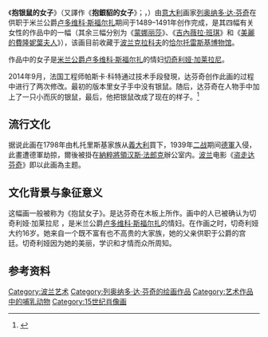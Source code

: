 {{expand|time=2014-10-02T17:37:00+00:00}}
{{Infobox Painting
| image_file=Lady with an Ermine - Leonardo da Vinci - Google Art Project.jpg
| title=抱银鼠的女子
| artist=[[列奥纳多·达·芬奇|列奥纳多·达·芬奇]]
| year = 1489–1491年
| type=板面[[油画|油画]]
| height=54
| width=39
| height_inch=21
| width_inch=15
| city=[[克拉科夫|克拉科夫]] 
| museum=[[恰尔托雷斯基博物馆|恰尔托雷斯基博物馆]]}}
《'''抱银鼠的女子'''》（又譯作《'''抱銀貂的女子'''》；{{lang-it|'''Dama con l'ermellino'''}}，{{lang-en|'''Lady with an Ermine'''}}）由[[意大利|意大利]]画家[[列奥纳多·达·芬奇|列奥纳多·达·芬奇]]在供职于米兰公爵[[卢多维科·斯福尔扎|卢多维科·斯福尔扎]]期间于1489–1491年创作完成，是其四幅有关女性的作品中的一幅（其余三幅分别为《[[蒙娜丽莎|蒙娜丽莎]]》、《[[吉內薇拉·班琪|吉內薇拉·班琪]]》和《[[美麗的費隆妮葉夫人|美麗的費隆妮葉夫人]]》），该画目前收藏于[[波兰|波兰]][[克拉科夫|克拉科夫]]的[[恰尔托雷斯基博物馆|恰尔托雷斯基博物馆]]。

作品中的女子是[[米兰公爵|米兰公爵]][[卢多维科·斯福尔扎|卢多维科·斯福尔扎]]的情妇[[切奇利娅·加莱拉尼|切奇利娅·加莱拉尼]]。

2014年9月，法国工程师帕斯卡·科特通过技术手段發現，达芬奇创作此画的过程中进行了两次修改。最初的版本里女子手中没有银鼠。随后，达芬奇在人物手中加上了一只小而灰的银鼠，最后，他把银鼠改成了现在的样子。<ref>{{cite news|title=达·芬奇名作《抱银鼠的女子》或存三个不同版本|url=http://www.sc.xinhuanet.com/content/2014-10/02/c_1112704798.htm|accessdate=2014-10-02|newspaper=新京报|date=2014-10-02|deadurl=yes|archiveurl=https://web.archive.org/web/20141006082905/http://www.sc.xinhuanet.com/content/2014-10/02/c_1112704798.htm|archivedate=2014-10-06}}</ref>

==流行文化==
据说此画在1798年由札托里斯基家族从[[義大利|義大利]]買下，1939年[[二战|二战]]期间[[德軍|德軍]]入侵，此畫遭德軍劫掠，爾後被掛在[[納粹|納粹]][[將領|將領]][[汉斯·法郎克|汉斯·法郎克]]辦公室内。[[波兰|波兰]]电影《[[盗走达芬奇|盗走达芬奇]]》即以此画為主题。

==文化背景与象征意义==
这幅画一般被称为《抱鼠女子》。是达芬奇在木板上所作。画中的人已被确认为切奇利娅·加莱拉尼 ，是米兰公爵[[卢多维科·斯福尔扎|卢多维科·斯福尔扎]]的情妇。在作画之时，切奇利娅大约16岁。她来自一个既不富有也不高贵的大家族，她的父亲供职于公爵的宫廷。切奇利娅因为她的美丽，学识和才情而众所周知。

== 参考资料 ==
{{reflist}}

{{Authority control}}
{{Paint-stub}}
{{列奥纳多·达·芬奇|state = expanded}}

[[Category:波兰艺术|Category:波兰艺术]]
[[Category:列奥纳多·达·芬奇的绘画作品|Category:列奥纳多·达·芬奇的绘画作品]]
[[Category:艺术作品中的哺乳动物|Category:艺术作品中的哺乳动物]]
[[Category:15世纪肖像画|Category:15世纪肖像画]]